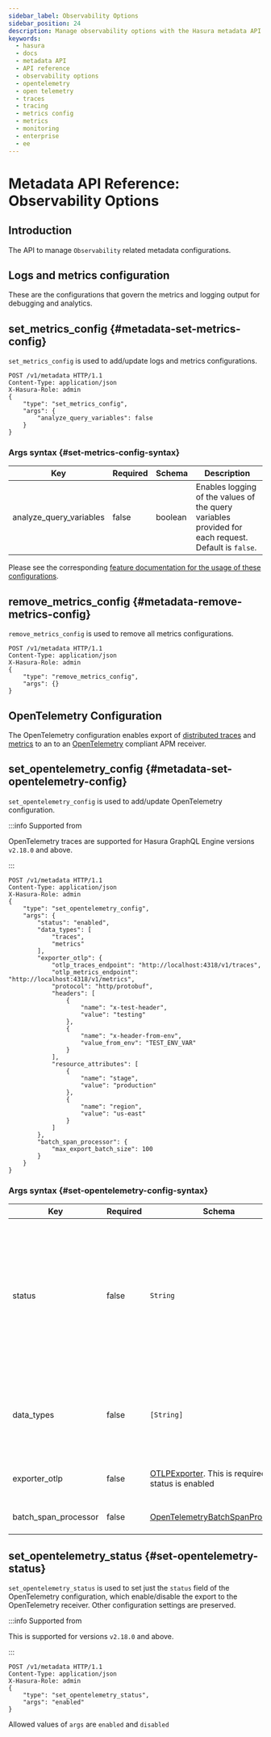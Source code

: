 ```yaml
---
sidebar_label: Observability Options
sidebar_position: 24
description: Manage observability options with the Hasura metadata API
keywords:
  - hasura
  - docs
  - metadata API
  - API reference
  - observability options
  - opentelemetry
  - open telemetry
  - traces
  - tracing
  - metrics config
  - metrics
  - monitoring
  - enterprise
  - ee
---
```



# Metadata API Reference: Observability Options

<ProductBadge ce free standard pro ee self />

## Introduction

The API to manage `Observability` related metadata configurations.

## Logs and metrics configuration

<ProductBadge standard pro />

These are the configurations that govern the metrics and logging output for debugging and analytics.

## set_metrics_config {#metadata-set-metrics-config}

`set_metrics_config` is used to add/update logs and metrics configurations.

```http
POST /v1/metadata HTTP/1.1
Content-Type: application/json
X-Hasura-Role: admin
{
    "type": "set_metrics_config",
    "args": {
        "analyze_query_variables": false
    }
}
```

### Args syntax {#set-metrics-config-syntax}

| Key                     | Required | Schema  | Description                                                                                         |
| ----------------------- | -------- | ------- | --------------------------------------------------------------------------------------------------- |
| analyze_query_variables | false    | boolean | Enables logging of the values of the query variables provided for each request. Default is `false`. |

Please see the corresponding
[feature documentation for the usage of these configurations](/observability/cloud-monitoring/operations.mdx#capture-query-variables).

## remove_metrics_config {#metadata-remove-metrics-config}

`remove_metrics_config` is used to remove all metrics configurations.

```http
POST /v1/metadata HTTP/1.1
Content-Type: application/json
X-Hasura-Role: admin
{
    "type": "remove_metrics_config",
    "args": {}
}
```

## OpenTelemetry Configuration

<ProductBadge self />

The OpenTelemetry configuration enables export of [distributed traces](/observability/cloud-monitoring/tracing.mdx) and
[metrics](/observability/enterprise-edition/prometheus/metrics.mdx) to an to an
[OpenTelemetry](https://opentelemetry.io/) compliant APM receiver.

## set_opentelemetry_config {#metadata-set-opentelemetry-config}

`set_opentelemetry_config` is used to add/update OpenTelemetry configuration.

:::info Supported from

OpenTelemetry traces are supported for Hasura GraphQL Engine versions `v2.18.0` and above.

:::

```http
POST /v1/metadata HTTP/1.1
Content-Type: application/json
X-Hasura-Role: admin
{
    "type": "set_opentelemetry_config",
    "args": {
        "status": "enabled",
        "data_types": [
            "traces",
            "metrics"
        ],
        "exporter_otlp": {
            "otlp_traces_endpoint": "http://localhost:4318/v1/traces",
            "otlp_metrics_endpoint": "http://localhost:4318/v1/metrics",
            "protocol": "http/protobuf",
            "headers": [
                {
                    "name": "x-test-header",
                    "value": "testing"
                },
                {
                    "name": "x-header-from-env",
                    "value_from_env": "TEST_ENV_VAR"
                }
            ],
            "resource_attributes": [
                {
                    "name": "stage",
                    "value": "production"
                },
                {
                    "name": "region",
                    "value": "us-east"
                }
            ]
        },
        "batch_span_processor": {
            "max_export_batch_size": 100
        }
    }
}
```

### Args syntax {#set-opentelemetry-config-syntax}

| Key                  | Required | Schema                                                                                             | Description                                                                                                                                                                            |
| -------------------- | -------- | -------------------------------------------------------------------------------------------------- | -------------------------------------------------------------------------------------------------------------------------------------------------------------------------------------- |
| status               | false    | `String`                                                                                           | Toggle to enable or disable the export. Allowed values are `enabled` and `disabled`. Default is `disabled` (If status is not explicitely passed, then the configuration gets disabled) |
| data_types           | false    | `[String]`                                                                                         | List of the types of observability data points to be exported. Allowed types: `traces` and `metrics` only                                                                              |
| exporter_otlp        | false    | [OTLPExporter](/api-reference/syntax-defs.mdx#otlpexporter). This is required if status is enabled | OpenTelemetry compliant receiver configuration                                                                                                                                         |
| batch_span_processor | false    | [OpenTelemetryBatchSpanProcessor](/api-reference/syntax-defs.mdx#opentelemetrybatchspanprocessor)  | OpenTelemetry batch export configuration                                                                                                                                               |

## set_opentelemetry_status {#set-opentelemetry-status}

`set_opentelemetry_status` is used to set just the `status` field of the OpenTelemetry configuration, which
enable/disable the export to the OpenTelemetry receiver. Other configuration settings are preserved.

:::info Supported from

This is supported for versions `v2.18.0` and above.

:::

```http
POST /v1/metadata HTTP/1.1
Content-Type: application/json
X-Hasura-Role: admin
{
    "type": "set_opentelemetry_status",
    "args": "enabled"
}
```

Allowed values of `args` are `enabled` and `disabled`
